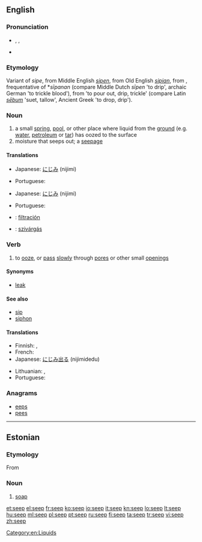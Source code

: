 ==English==
{{wikipedia}}

===Pronunciation===
* {{enPR|sēp}}, {{IPA|/siːp/}}, {{SAMPA|/si:p/}}
* {{rhymes|iːp}}

===Etymology===
Variant of ''sipe'', from Middle English ''[[sipen]]'', from Old English ''[[sipian]]'', from {{proto|Germanic|sīpōnan}}, frequentative of *''sīpanan'' (compare Middle Dutch ''sīpen'' 'to drip', archaic German {{term|seifen}} 'to trickle blood'), from {{proto|Indo-European|seib||sib-}} 'to pour out, drip, trickle' (compare Latin ''[[sebum#Latin|sēbum]]'' 'suet, tallow', Ancient Greek {{term|εἴβω|lang=grc|tr=eíbō}} 'to drop, drip').

===Noun===
{{en-noun}}

# a small [[spring]], [[pool]], or other place where liquid from the [[ground]] (e.g. [[water]], [[petroleum]] or [[tar]]) has oozed to the surface
# moisture that seeps out; a [[seepage]]

====Translations====
{{trans-top|a place where water seeps out of the ground}}
* Japanese: [[にじみ]] (nijimi)
{{trans-mid}}
* Portuguese: {{t+|pt|jazida|f}}
{{trans-bottom}}

{{trans-top|a seepage}}
* Japanese: [[にじみ]] (nijimi)
{{trans-mid}}
* Portuguese: {{t|pt|infiltração|f}}
{{trans-bottom}}

{{checktrans}}
* {{ttbc|es}}: [[filtración]]
* {{ttbc|hu}}: [[szivárgás]]

===Verb===
{{en-verb}}

# to [[ooze]], or [[pass]] [[slowly]] through [[pore]]s or other small [[opening]]s

====Synonyms====
* [[leak]]

====See also====
* [[sip]]
* [[siphon]]

====Translations====
{{trans-top|to ooze through pores}}
* Finnish: {{t-|fi|tihkua}}, {{t+|fi|vuotaa}}
* French: {{t|fr|s'infiltrer}} {{t+|fr|suinter}}
* Japanese: [[にじみ出る]] (nijimidedu)
{{trans-mid}}
* Lithuanian: {{t|lt|sunktis|xs=Lithuanian}}, {{t|lt|skverbtis|xs=Lithuanian}}
* Portuguese: {{t|pt|escoar}}
{{trans-bottom}}

===Anagrams===
* [[eeps#English|eeps]]
* [[pees#English|pees]]

----

==Estonian==

===Etymology===
From {{etyl|de|et}} {{term|Seife|lang=de}}

===Noun===
{{et-noun (old)}}

# [[soap]]

[[Category:en:Liquids]]

[[et:seep]]
[[el:seep]]
[[fr:seep]]
[[ko:seep]]
[[io:seep]]
[[it:seep]]
[[kn:seep]]
[[lo:seep]]
[[lt:seep]]
[[hu:seep]]
[[ml:seep]]
[[pl:seep]]
[[pt:seep]]
[[ru:seep]]
[[fi:seep]]
[[ta:seep]]
[[tr:seep]]
[[vi:seep]]
[[zh:seep]]